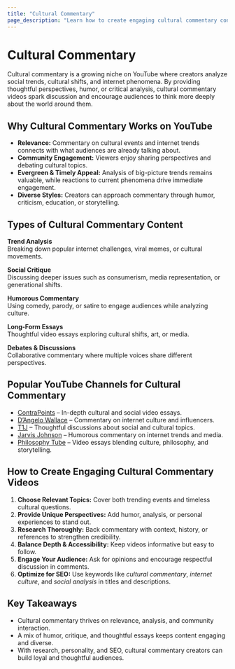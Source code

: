 ```yaml
---
title: "Cultural Commentary"
page_description: "Learn how to create engaging cultural commentary content—covering social trends, cultural analysis, internet culture, and thoughtful discussions."
---
```


# Cultural Commentary

Cultural commentary is a growing niche on YouTube where creators analyze social trends, cultural shifts, and internet phenomena. By providing thoughtful perspectives, humor, or critical analysis, cultural commentary videos spark discussion and encourage audiences to think more deeply about the world around them.

## Why Cultural Commentary Works on YouTube

- **Relevance:** Commentary on cultural events and internet trends connects with what audiences are already talking about.  
- **Community Engagement:** Viewers enjoy sharing perspectives and debating cultural topics.  
- **Evergreen & Timely Appeal:** Analysis of big-picture trends remains valuable, while reactions to current phenomena drive immediate engagement.  
- **Diverse Styles:** Creators can approach commentary through humor, criticism, education, or storytelling.  

## Types of Cultural Commentary Content

**Trend Analysis**  
Breaking down popular internet challenges, viral memes, or cultural movements.  

**Social Critique**  
Discussing deeper issues such as consumerism, media representation, or generational shifts.  

**Humorous Commentary**  
Using comedy, parody, or satire to engage audiences while analyzing culture.  

**Long-Form Essays**  
Thoughtful video essays exploring cultural shifts, art, or media.  

**Debates & Discussions**  
Collaborative commentary where multiple voices share different perspectives.  

## Popular YouTube Channels for Cultural Commentary

- [ContraPoints](https://www.youtube.com/@ContraPoints) – In-depth cultural and social video essays.  
- [D’Angelo Wallace](https://www.youtube.com/@dangelowallace) – Commentary on internet culture and influencers.  
- [T1J](https://www.youtube.com/@T1J) – Thoughtful discussions about social and cultural topics.  
- [Jarvis Johnson](https://www.youtube.com/@Jarvis) – Humorous commentary on internet trends and media.  
- [Philosophy Tube](https://www.youtube.com/@PhilosophyTube) – Video essays blending culture, philosophy, and storytelling.  

## How to Create Engaging Cultural Commentary Videos

1. **Choose Relevant Topics:** Cover both trending events and timeless cultural questions.  
2. **Provide Unique Perspectives:** Add humor, analysis, or personal experiences to stand out.  
3. **Research Thoroughly:** Back commentary with context, history, or references to strengthen credibility.  
4. **Balance Depth & Accessibility:** Keep videos informative but easy to follow.  
5. **Engage Your Audience:** Ask for opinions and encourage respectful discussion in comments.  
6. **Optimize for SEO:** Use keywords like *cultural commentary*, *internet culture*, and *social analysis* in titles and descriptions.  

## Key Takeaways

- Cultural commentary thrives on relevance, analysis, and community interaction.  
- A mix of humor, critique, and thoughtful essays keeps content engaging and diverse.  
- With research, personality, and SEO, cultural commentary creators can build loyal and thoughtful audiences.  
